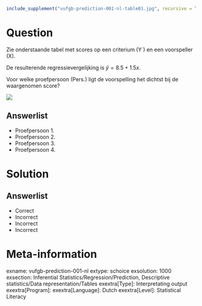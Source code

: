```{r, echo = FALSE, results = "hide"}
include_supplement("vufgb-prediction-001-nl-table01.jpg", recursive = TRUE)
```

Question
========
Zie onderstaande tabel met scores op een criterium (Y ) en een voorspeller (X). 

De resulterende regressievergelijking is $\hat{y} = 8.5+1.5x$.

Voor welke proefpersoon (Pers.) ligt de voorspelling het dichtst bij de waargenomen score?

![](vufgb-prediction-001-nl-table01.jpg)
  
Answerlist
----------
* Proefpersoon 1.
* Proefpersoon 2.
* Proefpersoon 3.
* Proefpersoon 4.

Solution
========

Answerlist
----------
* Correct
* Incorrect
* Incorrect
* Incorrect

Meta-information
================
exname: vufgb-prediction-001-nl
extype: schoice
exsolution: 1000
exsection: Inferential Statistics/Regression/Prediction, Descriptive statistics/Data representation/Tables
exextra[Type]: Interpretating output
exextra[Program]: 
exextra[Language]: Dutch
exextra[Level]: Statistical Literacy